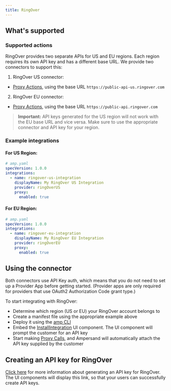 ```yaml
---
title: RingOver
---
```

## What's supported

### Supported actions

RingOver provides two separate APIs for US and EU regions. Each region requires its own API key and has a different base URL. We provide two connectors to support this:

1. RingOver US connector:
- [Proxy Actions](/define-integrations/proxy-actions), using the base URL `https://public-api-us.ringover.com`

2. RingOver EU connector:
- [Proxy Actions](/define-integrations/proxy-actions), using the base URL `https://public-api.ringover.com`

> **Important:** API keys generated for the US region will not work with the EU base URL and vice versa. Make sure to use the appropriate connector and API key for your region.

### Example integrations

#### For US Region:

```YAML
# amp.yaml
specVersion: 1.0.0
integrations:
  - name: ringover-us-integration
    displayName: My RingOver US Integration
    provider: ringOverUS
    proxy:
      enabled: true
```

#### For EU Region:

```YAML
# amp.yaml
specVersion: 1.0.0
integrations:
  - name: ringover-eu-integration
    displayName: My RingOver EU Integration
    provider: ringOverEU
    proxy:
      enabled: true
```

## Using the connector

Both connectors use API Key auth, which means that you do not need to set up a Provider App before getting started. (Provider apps are only required for providers that use OAuth2 Authorization Code grant type.)

To start integrating with RingOver:
- Determine which region (US or EU) your RingOver account belongs to
- Create a manifest file using the appropriate example above
- Deploy it using the [amp CLI](/cli/overview)
- Embed the [InstallIntegration](/embeddable-ui-components#install-integration) UI component. The UI component will prompt the customer for an API key
- Start making [Proxy Calls](/define-integrations/proxy-actions), and Ampersand will automatically attach the API key supplied by the customer

## Creating an API key for RingOver

[Click here](https://developer.ringover.com) for more information about generating an API key for RingOver. The UI components will display this link, so that your users can successfully create API keys.
